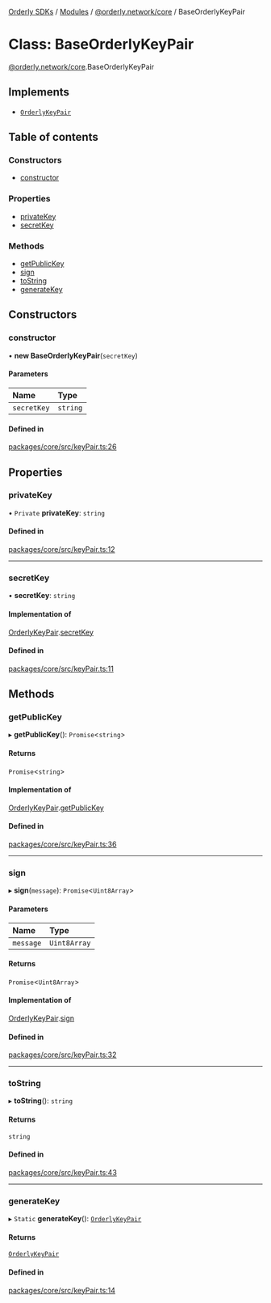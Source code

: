 [Orderly SDKs](/sdks/tech-doc/README) / [Modules](/sdks/tech-doc/modules) / [@orderly.network/core](/sdks/tech-doc/modules/orderly_network_core) / BaseOrderlyKeyPair

# Class: BaseOrderlyKeyPair

[@orderly.network/core](/sdks/tech-doc/modules/orderly_network_core).BaseOrderlyKeyPair

## Implements

- [`OrderlyKeyPair`](/sdks/tech-doc/interfaces/orderly_network_core.OrderlyKeyPair)

## Table of contents

### Constructors

- [constructor](/sdks/tech-doc/classes/orderly_network_core.BaseOrderlyKeyPair#constructor)

### Properties

- [privateKey](/sdks/tech-doc/classes/orderly_network_core.BaseOrderlyKeyPair#privatekey)
- [secretKey](/sdks/tech-doc/classes/orderly_network_core.BaseOrderlyKeyPair#secretkey)

### Methods

- [getPublicKey](/sdks/tech-doc/classes/orderly_network_core.BaseOrderlyKeyPair#getpublickey)
- [sign](/sdks/tech-doc/classes/orderly_network_core.BaseOrderlyKeyPair#sign)
- [toString](/sdks/tech-doc/classes/orderly_network_core.BaseOrderlyKeyPair#tostring)
- [generateKey](/sdks/tech-doc/classes/orderly_network_core.BaseOrderlyKeyPair#generatekey)

## Constructors

### constructor

• **new BaseOrderlyKeyPair**(`secretKey`)

#### Parameters

| Name | Type |
| :------ | :------ |
| `secretKey` | `string` |

#### Defined in

[packages/core/src/keyPair.ts:26](https://github.com/OrderlyNetwork/js-sdk/blob/ba995f2/packages/core/src/keyPair.ts#L26)

## Properties

### privateKey

• `Private` **privateKey**: `string`

#### Defined in

[packages/core/src/keyPair.ts:12](https://github.com/OrderlyNetwork/js-sdk/blob/ba995f2/packages/core/src/keyPair.ts#L12)

___

### secretKey

• **secretKey**: `string`

#### Implementation of

[OrderlyKeyPair](../interfaces/orderly_network_core.OrderlyKeyPair).[secretKey](../interfaces/orderly_network_core.OrderlyKeyPair#secretkey)

#### Defined in

[packages/core/src/keyPair.ts:11](https://github.com/OrderlyNetwork/js-sdk/blob/ba995f2/packages/core/src/keyPair.ts#L11)

## Methods

### getPublicKey

▸ **getPublicKey**(): `Promise`\<`string`\>

#### Returns

`Promise`\<`string`\>

#### Implementation of

[OrderlyKeyPair](../interfaces/orderly_network_core.OrderlyKeyPair).[getPublicKey](../interfaces/orderly_network_core.OrderlyKeyPair#getpublickey)

#### Defined in

[packages/core/src/keyPair.ts:36](https://github.com/OrderlyNetwork/js-sdk/blob/ba995f2/packages/core/src/keyPair.ts#L36)

___

### sign

▸ **sign**(`message`): `Promise`\<`Uint8Array`\>

#### Parameters

| Name | Type |
| :------ | :------ |
| `message` | `Uint8Array` |

#### Returns

`Promise`\<`Uint8Array`\>

#### Implementation of

[OrderlyKeyPair](../interfaces/orderly_network_core.OrderlyKeyPair).[sign](../interfaces/orderly_network_core.OrderlyKeyPair#sign)

#### Defined in

[packages/core/src/keyPair.ts:32](https://github.com/OrderlyNetwork/js-sdk/blob/ba995f2/packages/core/src/keyPair.ts#L32)

___

### toString

▸ **toString**(): `string`

#### Returns

`string`

#### Defined in

[packages/core/src/keyPair.ts:43](https://github.com/OrderlyNetwork/js-sdk/blob/ba995f2/packages/core/src/keyPair.ts#L43)

___

### generateKey

▸ `Static` **generateKey**(): [`OrderlyKeyPair`](../interfaces/orderly_network_core.OrderlyKeyPair)

#### Returns

[`OrderlyKeyPair`](../interfaces/orderly_network_core.OrderlyKeyPair)

#### Defined in

[packages/core/src/keyPair.ts:14](https://github.com/OrderlyNetwork/js-sdk/blob/ba995f2/packages/core/src/keyPair.ts#L14)
